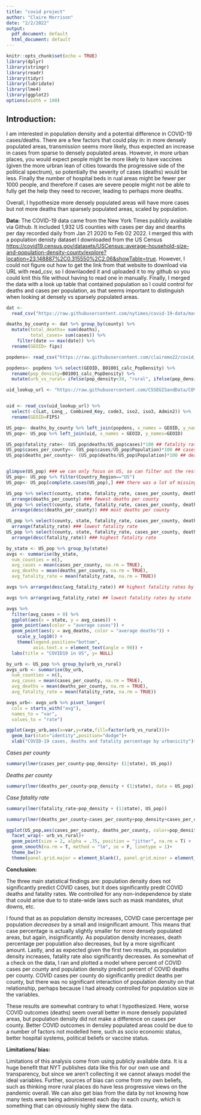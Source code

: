 ```yaml
---
title: "covid project"
author: "Claire Morrison"
date: "2/2/2022"
output:
  pdf_document: default
  html_document: default
---
```


```r
knitr::opts_chunk$set(echo = TRUE)
library(dplyr)
library(stringr)
library(readr)
library(tidyr)
library(lubridate)
library(lme4)
library(ggplot2)
options(width = 100)
```


## Introduction:

I am interested in population density and a potential difference in COVID-19 cases/deaths. There are a few factors that could play in: in more densely populated areas, transmission seems more likely, thus expected an increase in cases from sparse to densely populated areas. However, in more urban places, you would expect people might be more likely to have vaccines (given the more urbran lean of cities towards the progressive side of the political spectrum), so potentially the severity of cases (deaths) would be less. Finally the number of hospital beds in rual areas might be fewer per 1000 people, and therefore if cases are severe people might not be able to fully get the help they need to recover, leading to perhaps more deaths.

Overall, I hypothesize more densely populated areas will have more cases but not more deaths than sparsely populated areas, scaled by population.


**Data:**
The COVID-19 data came from the New York Times publicly available via Github. It included 1,932 US counties with cases per day and dearths per day recorded daily from Jan 21 2020 to Feb 02 2022. I merged this with a population denisty dataset I downloaded from the US Census <https://covid19.census.gov/datasets/USCensus::average-household-size-and-population-density-county/explore?location=23.148887%2C0.315550%2C2.06&showTable=true>. However, I could not figure out how to get the link from that website to download via URL with read_csv, so I downlaoded it and uploaded it to my github so you could knit this file without having to read one in manually. Finally, I merged the data with a look up table that contained population so I could control for deaths and cases per population, as that seems important to distinguish when looking at densely vs sparsely populated areas.


```r
dat <-
  read_csv("https://raw.githubusercontent.com/nytimes/covid-19-data/master/us-counties.csv")

deaths_by_county <- dat %>% group_by(county) %>%
  mutate(total_deaths= sum(deaths),
         total_cases= sum(cases)) %>% 
    filter(date == max(date)) %>%
  rename(GEOID= fips)

```

```r
popdens<- read_csv("https://raw.githubusercontent.com/clairemo22/covid_project/main/Average_Household_Size_and_Population_Density_County.csv")

popdens<- popdens %>% select(GEOID, B01001_calc_PopDensity) %>%
  rename(pop_density=B01001_calc_PopDensity) %>%
  mutate(urb_vs_rural= ifelse(pop_density<38, "rural", ifelse(pop_density>37, "urban", NA))) ### create a variable that codes urban vs rural classification as determined by a county having a population density < 38 people per square KM being rural. 
```

```r
uid_lookup_url <- "https://raw.githubusercontent.com/CSSEGISandData/COVID-19/master/csse_covid_19_data/UID_ISO_FIPS_LookUp_Table.csv"


uid <- read_csv(uid_lookup_url) %>%
  select(-c(Lat, Long_, Combined_Key, code3, iso2, iso3, Admin2)) %>%
  rename(GEOID=FIPS)
```


```r
US_pop<- deaths_by_county %>% left_join(popdens, x_names = GEOID, y_names=GEOID) 
US_pop<- US_pop %>% left_join(uid, x_names = GEOID, y_names=GEOID) 
```

```r
US_pop$fatality_rate<- (US_pop$deaths/US_pop$cases)*100 ## fatality rate
US_pop$cases_per_county<- (US_pop$cases/US_pop$Population)*100 ## cases per population
US_pop$deaths_per_county<- (US_pop$deaths/US_pop$Population)*100 ## deaths per population


glimpse(US_pop) ### we can only focus on US, so can filter out the rest
US_pop<- US_pop %>% filter(Country_Region=="US")
US_pop<- US_pop[complete.cases(US_pop),] ### there was a lot of missing data with pop density or population, so let's just deal with compelte cases

US_pop %>% select(county, state, fatality_rate, cases_per_county, deaths_per_county) %>%
  arrange(deaths_per_county) ### fewest deaths per county
US_pop %>% select(county, state, fatality_rate, cases_per_county, deaths_per_county) %>%
  arrange(desc(deaths_per_county)) ### most deaths per county

US_pop %>% select(county, state, fatality_rate, cases_per_county, deaths_per_county) %>%
  arrange(fatality_rate) ### lowest fatality rate
US_pop %>% select(county, state, fatality_rate, cases_per_county, deaths_per_county) %>%
  arrange(desc(fatality_rate)) ### highest fatality rate

```
```r
by_state <- US_pop %>% group_by(state)
avgs <- summarise(by_state,
  num_counties = n(),
  avg_cases = mean(cases_per_county, na.rm = TRUE),
  avg_deaths = mean(deaths_per_county, na.rm = TRUE),
  avg_fatality_rate = mean(fatality_rate, na.rm = TRUE))

avgs %>% arrange(desc(avg_fatality_rate)) ## highest fatality rates by state

avgs %>% arrange(avg_fatality_rate) ## lowest fatality rates by state
```

```r
avgs %>% 
  filter(avg_cases > 0) %>%
  ggplot(aes(x = state, y = avg_cases)) +
  geom_point(aes(color = "average cases")) +
  geom_point(aes(y = avg_deaths, color = "average deaths")) +
    scale_y_log10() +
    theme(legend.position="bottom",
          axis.text.x = element_text(angle = 90)) +
  labs(title = "COVID19 in US", y= NULL)

```
```r
by_urb <- US_pop %>% group_by(urb_vs_rural)
avgs_urb <- summarise(by_urb,
  num_counties = n(),
  avg_cases = mean(cases_per_county, na.rm = TRUE),
  avg_deaths = mean(deaths_per_county, na.rm = TRUE),
  avg_fatality_rate = mean(fatality_rate, na.rm = TRUE))

avgs_urb<- avgs_urb %>% pivot_longer(
  cols = starts_with("avg"), 
  names_to = "var", 
  values_to = "rate")
```

```r
ggplot(avgs_urb,aes(x=var,y=rate,fill=factor(urb_vs_rural)))+
  geom_bar(stat="identity",position="dodge")+
  xlab("COVID-19 cases, deaths and fatality percentage by urbanicity")+ylab("Mean Percentage") + scale_fill_discrete(name = "Urbanicity", labels = c("Rural", "Urban"))
```

*Cases per county*
```r
summary(lmer(cases_per_county~pop_density+ (1|state), US_pop))
```

*Deaths per county*
```r
summary(lmer(deaths_per_county~pop_density + (1|state), data = US_pop))
```

*Case fatality rate*
```r
summary(lmer(fatality_rate~pop_density + (1|state), US_pop))
```

```r
summary(lmer(deaths_per_county~cases_per_county+pop_density+cases_per_county*pop_density + (1|state), data=US_pop))
```


```r
ggplot(US_pop,aes(cases_per_county, deaths_per_county, color=pop_density, na.rm = T)) +
  facet_wrap(~ urb_vs_rural)+
  geom_point(size = 2, alpha = .75, position = "jitter", na.rm = T) +
  geom_smooth(na.rm = T, method = "lm", se = F, linetype = 1)+
  theme_bw()+
  theme(panel.grid.major = element_blank(), panel.grid.minor = element_blank())
```


**Conclusion:**

The three main statistical findings are: population density does not significantly predict COVID cases, but it does significantly predit COVID deaths and fatality rates. We controlled for any non-independence by state that could arise due to to state-wide laws such as mask mandates, shut downs, etc. 

I found that as as population density increases, COVID case percentage per population *decreases* by a small and insignificant amount. This means that case percentage is actually slightly smaller for more densely populated areas, but again, insignificantly. As population density increases, death percentage per population also decreases, but by a more significant amount. Lastly, and as expected given the first two results, as population density increases, fatality rate also significantly decreases. As somewhat of a check on the data, I ran and plotted a model where percent of COVID cases per county and population density predict percent of COVID deaths per county. COVID cases per county do significantly predict deaths per county, but there was no significant interaction of population density on that relationship, perhaps because I had already controlled for population size in the variables. 

These results are somewhat contrary to what I hypothesized. Here, worse COVID outcomes (deaths) seem overall better in more densely populated areas, but population density did not make a difference on cases per county. Better COVID outcomes in densley populated areas could be due to a number of factors not modelled here, such as socio economic status, better hospital systems, political beliefs or vaccine status. 

**Limitations/ bias:**

Limitations of this analysis come from using publicly available data. It is a huge benefit that NYT publishes data like this for our own use and transparency, but since we aren't collecting it we cannot always model the ideal variables. Further, sources of bias can come from my own beliefs, such as thinking more rural places do have less progressive views on the pandemic overall. We can also get bias from the data by not knowing how many tests were being administered each day in each county, which is something that can obviously highly skew the data. 
